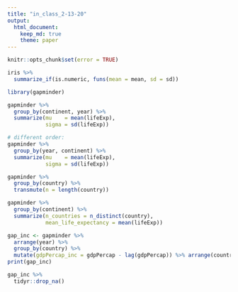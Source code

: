 ```yaml
---
title: "in_class_2-13-20"
output: 
  html_document:
    keep_md: true
    theme: paper
---
```


```r
knitr::opts_chunk$set(error = TRUE)
```

```r
iris %>% 
  summarize_if(is.numeric, funs(mean = mean, sd = sd))
```
```r
library(gapminder)

gapminder %>% 
  group_by(continent, year) %>% 
  summarize(mu    = mean(lifeExp),
            sigma = sd(lifeExp))

# different order:
gapminder %>% 
  group_by(year, continent) %>% 
  summarize(mu    = mean(lifeExp),
            sigma = sd(lifeExp))

gapminder %>% 
  group_by(country) %>% 
  transmute(n = length(country))

gapminder %>% 
  group_by(continent) %>% 
  summarize(n_countries = n_distinct(country),
            mean_life_expectancy = mean(lifeExp))

gap_inc <- gapminder %>% 
  arrange(year) %>% 
  group_by(country) %>% 
  mutate(gdpPercap_inc = gdpPercap - lag(gdpPercap)) %>% arrange(country)
print(gap_inc)

gap_inc %>% 
  tidyr::drop_na()
```

